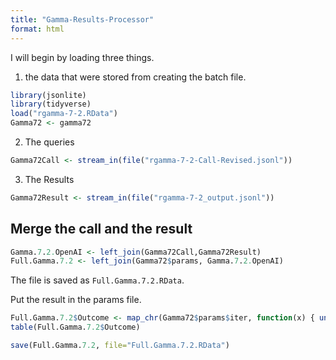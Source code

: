 ```yaml
---
title: "Gamma-Results-Processor"
format: html
---
```


I will begin by loading three things.  

1. the data that were stored from creating the batch file.

```r
library(jsonlite)
library(tidyverse)
load("rgamma-7-2.RData")
Gamma72 <- gamma72
```

2. The queries

```r
Gamma72Call <- stream_in(file("rgamma-7-2-Call-Revised.jsonl"))
```

3. The Results

```r
Gamma72Result <- stream_in(file("rgamma-7-2_output.jsonl"))
```

## Merge the call and the result

```r
Gamma.7.2.OpenAI <- left_join(Gamma72Call,Gamma72Result)
Full.Gamma.7.2 <- left_join(Gamma72$params, Gamma.7.2.OpenAI)
```

The file is saved as `Full.Gamma.7.2.RData`.

Put the result in the params file.

```r
Full.Gamma.7.2$Outcome <- map_chr(Gamma72$params$iter, function(x) { unlist(Gamma72Result$response$body$choices[[x]][[2]][2]) })
table(Full.Gamma.7.2$Outcome)
```

```r
save(Full.Gamma.7.2, file="Full.Gamma.7.2.RData")
```

